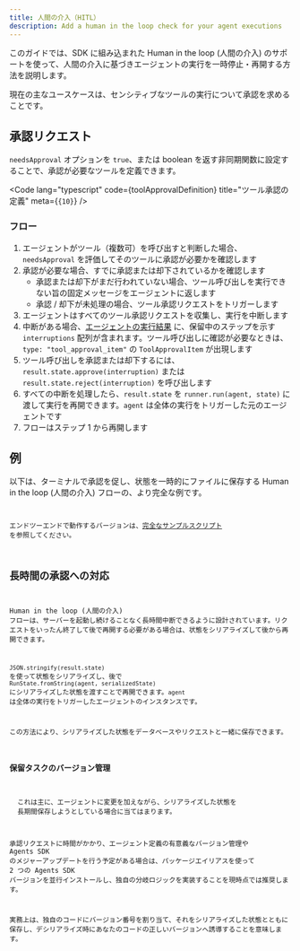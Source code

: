 ```yaml
---
title: 人間の介入（HITL）
description: Add a human in the loop check for your agent executions
---
```



このガイドでは、SDK に組み込まれた Human in the loop (人間の介入) のサポートを使って、人間の介入に基づきエージェントの実行を一時停止・再開する方法を説明します。

現在の主なユースケースは、センシティブなツールの実行について承認を求めることです。

## 承認リクエスト

`needsApproval` オプションを `true`、または boolean を返す非同期関数に設定することで、承認が必要なツールを定義できます。

<Code
  lang="typescript"
  code={toolApprovalDefinition}
  title="ツール承認の定義"
  meta={`{10}`}
/>

### フロー

1. エージェントがツール（複数可）を呼び出すと判断した場合、`needsApproval` を評価してそのツールに承認が必要かを確認します
2. 承認が必要な場合、すでに承認または却下されているかを確認します
   - 承認または却下がまだ行われていない場合、ツール呼び出しを実行できない旨の固定メッセージをエージェントに返します
   - 承認 / 却下が未処理の場合、ツール承認リクエストをトリガーします
3. エージェントはすべてのツール承認リクエストを収集し、実行を中断します
4. 中断がある場合、[エージェントの実行結果](/openai-agents-js/ja/guides/results) に、保留中のステップを示す `interruptions` 配列が含まれます。ツール呼び出しに確認が必要なときは、`type: "tool_approval_item"` の `ToolApprovalItem` が出現します
5. ツール呼び出しを承認または却下するには、`result.state.approve(interruption)` または `result.state.reject(interruption)` を呼び出します
6. すべての中断を処理したら、`result.state` を `runner.run(agent, state)` に渡して実行を再開できます。`agent` は全体の実行をトリガーした元のエージェントです
7. フローはステップ 1 から再開します

## 例

以下は、ターミナルで承認を促し、状態を一時的にファイルに保存する Human in the loop (人間の介入) フローの、より完全な例です。

<Code
  lang="typescript"
  code={humanInTheLoopExample}
  title="Human in the loop"
/>

エンドツーエンドで動作するバージョンは、[完全なサンプルスクリプト](https://github.com/openai/openai-agents-js/tree/main/examples/agent-patterns/human-in-the-loop.ts) を参照してください。

## 長時間の承認への対応

Human in the loop (人間の介入) フローは、サーバーを起動し続けることなく長時間中断できるように設計されています。リクエストをいったん終了して後で再開する必要がある場合は、状態をシリアライズして後から再開できます。

`JSON.stringify(result.state)` を使って状態をシリアライズし、後で `RunState.fromString(agent, serializedState)` にシリアライズした状態を渡すことで再開できます。`agent` は全体の実行をトリガーしたエージェントのインスタンスです。

この方法により、シリアライズした状態をデータベースやリクエストと一緒に保存できます。

### 保留タスクのバージョン管理

<Aside>
  これは主に、エージェントに変更を加えながら、シリアライズした状態を
  長期間保存しようとしている場合に当てはまります。
</Aside>

承認リクエストに時間がかかり、エージェント定義の有意義なバージョン管理や Agents SDK のメジャーアップデートを行う予定がある場合は、パッケージエイリアスを使って 2 つの Agents SDK バージョンを並行インストールし、独自の分岐ロジックを実装することを現時点では推奨します。

実務上は、独自のコードにバージョン番号を割り当て、それをシリアライズした状態とともに保存し、デシリアライズ時にあなたのコードの正しいバージョンへ誘導することを意味します。
